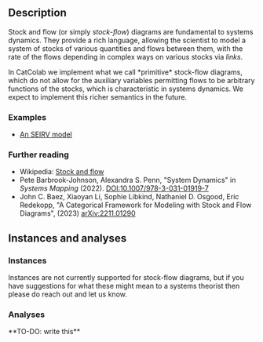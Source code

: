
## Description

Stock and flow (or simply *stock-flow*) diagrams are fundamental to systems dynamics.
They provide a rich language, allowing the scientist to model a system of stocks of various quantities and flows between them, with the rate of the flows depending in complex ways on various stocks via *links*.

<Warning>
In CatColab we implement what we call *primitive* stock-flow diagrams, which do not allow for the auxiliary variables permitting flows to be arbitrary functions of the stocks, which is characteristic in systems dynamics.
We expect to implement this richer semantics in the future.
</Warning>


### Examples

- [An SEIRV model](https://catcolab.org/model/0195001d-3c7d-7cb3-9019-2f411cfa2663)


### Further reading

- Wikipedia: [Stock and flow](https://en.wikipedia.org/wiki/Stock_and_flow)
- Pete Barbrook-Johnson, Alexandra S. Penn, "System Dynamics" in *Systems Mapping* (2022). [DOI:10.1007/978-3-031-01919-7](https://doi.org/10.1007/978-3-031-01919-7)
- John C. Baez, Xiaoyan Li, Sophie Libkind, Nathaniel D. Osgood, Eric Redekopp, "A Categorical Framework for Modeling with Stock and Flow Diagrams", (2023) [arXiv:2211.01290](https://arxiv.org/abs/2211.01290)


## Instances and analyses

### Instances

<Question>
Instances are not currently supported for stock-flow diagrams, but if you have suggestions for what these might mean to a systems theorist then please do reach out and let us know.
</Question>


### Analyses

<HelpAnalysisById theory={props.theory} analysisId="diagram"/>

<HelpAnalysisById theory={props.theory} analysisId="mass-action">
**TO-DO: write this**
</HelpAnalysisById>
